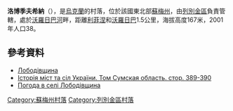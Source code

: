 {{coord|50|44|14|N|34|33|30|E|scale:100000_region:UA|display=title}}

'''洛博季夫希納'''（{{lang-uk|Лободівщина}}），是[[烏克蘭|烏克蘭]]的村落，位於該國東北部[[蘇梅州|蘇梅州]]，由[[列別金區|列別金區]]負責管轄，處於[[沃羅日巴河|沃羅日巴河]]畔，距離[[利菲涅|利菲涅]]和[[沃羅日巴|沃羅日巴]]1.5公里，海拔高度167米，2001年人口38。

==參考資料==
* [http://w1.c1.rada.gov.ua/pls/z7502/A005?rdat1=25.12.2011&rf7571=29308 Лободівщина]
* [https://web.archive.org/web/20110101083557/http://www.igsu.org.ua/Sumskaja.obl/Lebedinskij.rajon/Vorozhba.html Історія міст та сіл України. Том Сумская область. стор. 389-390] {{ref-ru}}
* [http://weather.in.ua/ua/symskaja/13717 Погода в селі Лободівщина] {{Wayback|url=http://weather.in.ua/ua/symskaja/13717 |date=20111219211241 }}

{{DEFAULTSORT:Лободівщина}}
[[Category:蘇梅州村落|Category:蘇梅州村落]]
[[Category:列別金區村落|Category:列別金區村落]]


{{Sumy-geo-stub}}